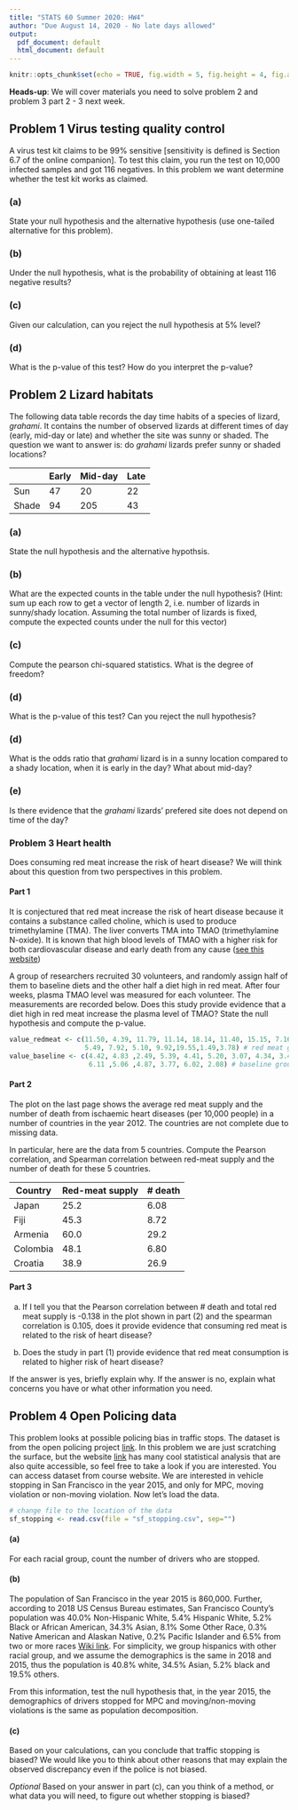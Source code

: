 ```yaml
---
title: "STATS 60 Summer 2020: HW4"
author: "Due August 14, 2020 - No late days allowed"
output:
  pdf_document: default
  html_document: default
---
```

```r
knitr::opts_chunk$set(echo = TRUE, fig.width = 5, fig.height = 4, fig.align = "center")
```

**Heads-up**: We will cover materials you need to solve problem 2 and problem 3 part 2 - 3 next week. 

## Problem 1 Virus testing quality control
A virus test kit claims to be 99\% sensitive [sensitivity is defined is Section 6.7 of the online companion]. To test this claim, you run the test on 10,000 infected samples and got 116 negatives. In this problem we want determine whether the test kit works as claimed.

### (a) 
State your null hypothesis and the alternative hypothesis (use one-tailed alternative for this problem). 


### (b) 
Under the null hypothesis, what is the probability of obtaining at least 116 negative results? 

### (c) 
Given our calculation, can you reject the null hypothesis at 5\% level? 

### (d) 
What is the p-value of this test? How do you interpret the p-value? 

## Problem 2 Lizard habitats
The following data table records the day time habits of a species of lizard, *grahami*. It contains the number of observed lizards at different times of day (early, mid-day or late) and whether the site was sunny or shaded. The question we want to answer is: do *grahami* lizards prefer sunny or shaded locations? 

|             | Early       | Mid-day     | Late       |
| ----------- | ----------- | ----------- | -----------| 
| Sun         | 47          |20           |22          |
| Shade       | 94          |205          |43          |

### (a) 
State the null hypothesis and the alternative hypothsis.

### (b) 
What are the expected counts in the table under the null hypothesis? (Hint: sum up each row to get a vector of length 2, i.e. number of lizards in sunny/shady location. Assuming the total number of lizards is fixed, compute the expected counts under the null for this vector) 


### (c) 
Compute the pearson chi-squared statistics. What is the degree of freedom?

### (d) 
What is the p-value of this test? Can you reject the null hypothesis?

### (d) 
What is the odds ratio that *grahami* lizard is in a sunny location compared to a shady location, when it is early in the day? What about mid-day? 

### (e)
Is there evidence that the *grahami* lizards' prefered site does not depend on time of the day? 

### Problem 3 Heart health 
Does consuming red meat increase the risk of heart disease?  We will think about this question from two perspectives in this problem. 

#### Part 1
It is conjectured that red meat increase the risk of heart disease because it contains a substance called choline, which is used to produce trimethylamine (TMA). The liver converts TMA into TMAO (trimethylamine N-oxide). It is known that high blood levels of TMAO with a higher risk for both cardiovascular disease and early death from any cause ([see this website](https://www.health.harvard.edu/staying-healthy/red-meat-tmao-and-your-heart))

A group of researchers recruited 30 volunteers, and randomly assign half of them to baseline diets and the other half a diet high in red meat. After four weeks, plasma TMAO level was measured for each volunteer. The measurements are recorded below. Does this study provide evidence that a diet high in red meat increase the plasma level of TMAO? State the null hypothesis and compute the p-value.

```r
value_redmeat <- c(11.50, 4.39, 11.79, 11.14, 18.14, 11.40, 15.15, 7.16,
                   5.49, 7.92, 5.10, 9.92,19.55,1.49,3.78) # red meat group
value_baseline <- c(4.42, 4.83 ,2.49, 5.39, 4.41, 5.20, 3.07, 4.34, 3.41,
                    6.11 ,5.06 ,4.87, 3.77, 6.02, 2.08) # baseline group
```


#### Part 2
The plot on the last page shows the average red meat supply and the number of death from ischaemic heart diseases (per 10,000 people) in a number of countries in the year 2012. The countries are not complete due to missing data.   

\begin{figure}
\centering
\includegraphics[width = 0.7\textwidth]{heart.png}
\end{figure}

In particular, here are the data from 5 countries. Compute the Pearson correlation, and Spearman correlation between red-meat supply and the number of death for these 5 countries.

| Country    | Red-meat supply       | # death    |   
| ----------- | ----------- | ----------- | 
| Japan         | 25.2  | 6.08 |
| Fiji       | 45.3  | 8.72 |
| Armenia       | 60.0 | 29.2 |
| Colombia       | 48.1 | 6.80|
| Croatia       | 38.9 | 26.9 |


#### Part 3
(a) If I tell you that the Pearson correlation between \# death and total red meat supply is -0.138 in the plot shown in part (2) and the spearman correlation is 0.105, does it provide evidence that consuming red meat is related to the risk of heart disease? 
 
(b) Does the study in part (1) provide evidence that red meat consumption is related to higher risk of heart disease? 

If the answer is yes, briefly explain why. If the answer is no, explain what concerns you have or what other information you need. 

## Problem 4 Open Policing data
This problem looks at possible policing bias in traffic stops. The dataset is from the open policing project [link](https://openpolicing.stanford.edu). In this problem we are just scratching the surface, but the website [link](https://openpolicing.stanford.edu/tutorials/) has many cool statistical analysis that are also quite accessible, so feel free to take a look if you are interested. You can access dataset from course website. We are interested in vehicle stopping in San Francisco in the year 2015, and only for MPC, moving violation or non-moving violation. Now let's load the data. 

```r
# change file to the location of the data 
sf_stopping <- read.csv(file = "sf_stopping.csv", sep="") 
```

#### (a) 
For each racial group, count the number of drivers who are stopped.   


#### (b) 
The population of San Francisco in the year 2015 is 860,000. Further, according to 2018 US Census Bureau estimates, San Francisco County's population was 40.0% Non-Hispanic White, 5.4% Hispanic White, 5.2% Black or African American, 34.3% Asian, 8.1% Some Other Race, 0.3% Native American and Alaskan Native, 0.2% Pacific Islander and 6.5% from two or more races [Wiki link](https://en.wikipedia.org/wiki/Demographics_of_San_Francisco). For simplicity, we group hispanics with other racial group, and we assume the demographics is the same in 2018 and 2015, thus the population is 40.8% white, 34.5% Asian, 5.2% black and 19.5% others. 

From this information, test the null hypothesis that, in the year 2015, the demographics of drivers stopped for MPC and moving/non-moving violations is the same as population decomposition. 

#### (c) 
Based on your calculations, can you conclude that traffic stopping is biased? We would like you to think about other reasons that may explain the observed discrepancy even if the police is not biased.

*Optional* Based on your answer in part (c), can you think of a method, or what data you will need, to figure out whether stopping is biased? 






